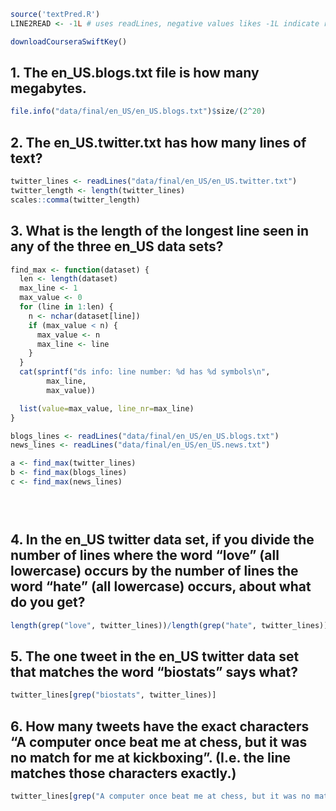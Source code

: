 ```r
source('textPred.R')
LINE2READ <- -1L # uses readLines, negative values likes -1L indicate reading everything 
```

```r
downloadCourseraSwiftKey()
```

## 1. The en_US.blogs.txt  file is how many megabytes.



```r
file.info("data/final/en_US/en_US.blogs.txt")$size/(2^20)
```

## 2. The en_US.twitter.txt has how many lines of text?

```r
twitter_lines <- readLines("data/final/en_US/en_US.twitter.txt")
twitter_length <- length(twitter_lines)
scales::comma(twitter_length)
```

## 3. What is the length of the longest line seen in any of the three en_US data sets?


```r

find_max <- function(dataset) {
  len <- length(dataset)
  max_line <- 1
  max_value <- 0
  for (line in 1:len) {
    n <- nchar(dataset[line])
    if (max_value < n) {
      max_value <- n
      max_line <- line
    }
  }
  cat(sprintf("ds info: line number: %d has %d symbols\n",
        max_line,
        max_value))

  list(value=max_value, line_nr=max_line)
}

blogs_lines <- readLines("data/final/en_US/en_US.blogs.txt")
news_lines <- readLines("data/final/en_US/en_US.news.txt")

a <- find_max(twitter_lines)
b <- find_max(blogs_lines)
c <- find_max(news_lines)


  
```


## 4. In the en_US twitter data set, if you divide the number of lines where the word "love" (all lowercase) occurs by the number of lines the word "hate" (all lowercase) occurs, about what do you get?

```r
length(grep("love", twitter_lines))/length(grep("hate", twitter_lines))
```

## 5. The one tweet in the en_US twitter data set that matches the word "biostats" says what?

```r
twitter_lines[grep("biostats", twitter_lines)]
```

## 6. How many tweets have the exact characters "A computer once beat me at chess, but it was no match for me at kickboxing". (I.e. the line matches those characters exactly.)

```r
twitter_lines[grep("A computer once beat me at chess, but it was no match for me at kickboxing", twitter_lines)]
```
